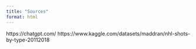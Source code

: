 ```yaml
---
title: "Sources"
format: html
---
```


https://chatgpt.com/
https://www.kaggle.com/datasets/maddran/nhl-shots-by-type-20112018